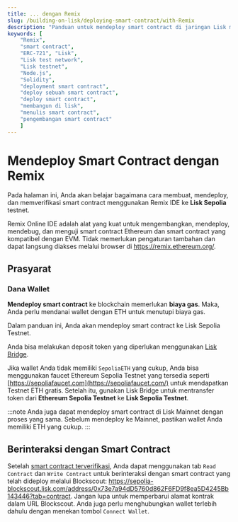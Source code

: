 ```yaml
---
title: ... dengan Remix
slug: /building-on-lisk/deploying-smart-contract/with-Remix
description: "Panduan untuk mendeploy smart contract di jaringan Lisk menggunakan Remix. Termasuk instruksi untuk setup environment, mengompilasi, mendeploy, dan memverifikasi smart contract."
keywords: [
    "Remix",
    "smart contract",
    "ERC-721", "Lisk",
    "Lisk test network",
    "Lisk testnet",
    "Node.js",
    "Solidity",
    "deployment smart contract",
    "deploy sebuah smart contract",
    "deploy smart contract",
    "membangun di lisk",
    "menulis smart contract",
    "pengembangan smart contract"
    ]
---
```


# Mendeploy Smart Contract dengan Remix

Pada halaman ini, Anda akan belajar bagaimana cara membuat, mendeploy, dan memverifikasi smart contract menggunakan Remix IDE ke **Lisk Sepolia** testnet.

Remix Online IDE adalah alat yang kuat untuk mengembangkan, mendeploy, mendebug, dan menguji smart contract Ethereum dan smart contract yang kompatibel dengan EVM.
Tidak memerlukan pengaturan tambahan dan dapat langsung diakses melalui browser di https://remix.ethereum.org/.

## Prasyarat

### Dana Wallet

**Mendeploy smart contract** ke blockchain memerlukan **biaya gas**.
Maka, Anda perlu mendanai wallet dengan ETH untuk menutupi biaya gas.

Dalam panduan ini, Anda akan mendeploy smart contract ke Lisk Sepolia Testnet. 

Anda bisa melakukan deposit token yang diperlukan menggunakan [Lisk Bridge](https://sepolia-bridge.lisk.com/bridge/lisk-sepolia-testnet).

Jika wallet Anda tidak memiliki `SepoliaETH` yang cukup, Anda bisa menggunakan faucet Ethereum Sepolia Testnet yang tersedia seperti [https://sepoliafaucet.com](https://sepoliafaucet.com/) untuk mendapatkan Testnet ETH gratis.
Setelah itu, gunakan Lisk Bridge untuk mentransfer token dari **Ethereum Sepolia Testnet** ke **Lisk Sepolia Testnet**.

:::note
Anda juga dapat mendeploy smart contract di Lisk Mainnet dengan proses yang sama.
Sebelum mendeploy ke Mainnet, pastikan wallet Anda memiliki ETH yang cukup.
:::

<PartialExample />

## Berinteraksi dengan Smart Contract

Setelah [smart contract terverifikasi](#7-verifikasi-contract), Anda dapat menggunakan tab `Read Contract` dan `Write Contract` untuk berinteraksi dengan smart contract yang telah dideploy melalui Blockscout: https://sepolia-blockscout.lisk.com/address/0x73e7a94dD5760d862F6FD9f8ea5D4245Bb143446?tab=contract.
Jangan lupa untuk memperbarui alamat kontrak dalam URL Blockscout.
Anda juga perlu menghubungkan wallet terlebih dahulu dengan menekan tombol `Connect Wallet`.